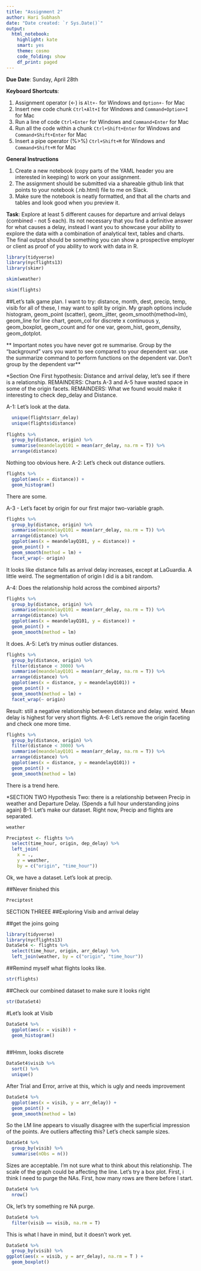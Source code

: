 ```yaml
---
title: "Assignment 2"
author: Hari Subhash
date: "Date created: `r Sys.Date()`"
output:
  html_notebook:
    highlight: kate
    smart: yes
    theme: cosmo
    code_folding: show
    df_print: paged
---
```

**Due Date**: Sunday, April 28th

**Keyboard Shortcuts**:

1. Assignment operator (<-) is `Alt+-` for Windows and `Option+-` for Mac
2. Insert new code chunk `Ctrl+Alt+I` for Windows and `Command+Option+I` for Mac
3. Run a line of code `Ctrl+Enter` for Windows and `Command+Enter` for Mac
4. Run all the code within a chunk `Ctrl+Shift+Enter` for Windows and `Command+Shift+Enter` for Mac
5. Insert a pipe operator (%>%) `Ctrl+Shift+M` for Windows and `Command+Shift+M` for Mac

**General Instructions**

1. Create a new notebook (copy parts of the YAML header you are interested in keeping) to work on your assignment.
2. The assignment should be submitted via a shareable github link that points to your notebook (.nb.html) file to me on Slack.
3. Make sure the notebook is neatly formatted, and that all the charts and tables and look good when you preview it.

**Task**: Explore at least 5 different causes for departure and arrival delays (combined - not 5 each). Its not necessary that you find a definitive answer for what causes a delay, instead I want you to showcase your ability to explore the data with a combination of analytical text, tables and charts. The final output should be something you can show a prospective employer or client as proof of you ability to work with data in R.


```r
library(tidyverse)
library(nycflights13)
library(skimr)

skim(weather)
```

```r
skim(flights)
```

##Let's talk game plan.
I want to try: distance, month, dest, precip, temp, visib
for all of these, I may want to split by origin.
My graph options include histogram, geom_point (scatter), geom_jitter, geom_smooth(method=lm), 
geom_line for line chart, geom_col for discrete x continuous y, geom_boxplot, geom_count and for one var, geom_hist, geom_density,
geom_dotplot.

** Important notes you have never got re summarise. Group by the "background" vars you want to see compared to your dependent var.**
  ** use the summarize command to perform functions on the dependent var. Don't group by the dependent var**

*Section One
First hypothesis: Distance and arrival delay, let's see if there is a relationship.
REMAINDERS: Charts A-3 and A-5 have wasted space in some of the origin facets.
REMAINDERS: What we found would make it interesting to check dep_delay and Distance.

A-1: Let's look at the data.

```r
  unique(flights$arr_delay)
  unique(flights$distance)
  
flights %>% 
  group_by(distance, origin) %>% 
  summarise(meandelayQ101 = mean(arr_delay, na.rm = T)) %>% 
  arrange(distance)
```
Nothing too obvious here.
A-2: Let's check out distance outliers. 
```r
flights %>% 
  ggplot(aes(x = distance)) +
  geom_histogram()
```

There are some.

A-3 - Let's facet by origin for our first major two-variable graph.
```r
flights %>% 
  group_by(distance, origin) %>% 
  summarise(meandelayQ101 = mean(arr_delay, na.rm = T)) %>% 
  arrange(distance) %>% 
  ggplot(aes(x = meandelayQ101, y = distance)) +
  geom_point() +
  geom_smooth(method = lm) +
  facet_wrap(~ origin)
```

It looks like distance falls as arrival delay increases, except at LaGuardia. A little weird.
The segmentation of origin I did is a bit random. 

A-4: Does the relationship hold across the combined airports?

```r
flights %>% 
  group_by(distance, origin) %>% 
  summarise(meandelayQ101 = mean(arr_delay, na.rm = T)) %>% 
  arrange(distance) %>% 
  ggplot(aes(x = meandelayQ101, y = distance)) +
  geom_point() +
  geom_smooth(method = lm)
```


It does. 
A-5: Let's try minus outlier distances. 

```r
flights %>% 
  group_by(distance, origin) %>% 
  filter(distance < 3000) %>% 
  summarise(meandelayQ101 = mean(arr_delay, na.rm = T)) %>% 
  arrange(distance) %>% 
  ggplot(aes(x = distance, y = meandelayQ101)) +
  geom_point() +
  geom_smooth(method = lm) +
  facet_wrap(~ origin)
```

Result: still a negative relationship between distance and delay. weird. Mean delay is highest for very short flights.
A-6: Let's remove the origin faceting and check one more time.
```r
flights %>% 
  group_by(distance, origin) %>% 
  filter(distance < 3000) %>% 
  summarise(meandelayQ101 = mean(arr_delay, na.rm = T)) %>% 
  arrange(distance) %>% 
  ggplot(aes(x = distance, y = meandelayQ101)) +
  geom_point() +
  geom_smooth(method = lm) 
```
 
There is a trend here.

*SECTION TWO
Hypothesis Two: there is a relationship between Precip in weather and Departure Delay.
(Spends a full hour understanding joins again)
B-1: Let's make our dataset. Right now, Precip and flights are separated.
```r
weather

```



```r
Preciptest <- flights %>%
  select(time_hour, origin, dep_delay) %>% 
  left_join(
    x = .,
    y = weather,
    by = c("origin", "time_hour"))
```
Ok, we have a dataset.
Let's look at precip.

##Never finished this
```r
Preciptest 
```



SECTION THREEE
##Exploring Visib and arrival delay

##get the joins going
```r
library(tidyverse)
library(nycflights13)
DataSet4 <- flights %>% 
  select(time_hour, origin, arr_delay) %>% 
  left_join(weather, by = c("origin", "time_hour"))

```
##Remind myself what flights looks like.

```r
str(flights)
```

##Check our combined dataset to make sure it looks right
```r
str(DataSet4)
```

#Let's look at Visib
```r
DataSet4 %>% 
  ggplot(aes(x = visib)) +
  geom_histogram()
  
```

##Hmm, looks discrete
```r
DataSet4$visib %>% 
  sort() %>% 
  unique()
```
After Trial and Error, arrive at this, which is ugly and needs improvement 

```r
DataSet4 %>% 
  ggplot(aes(x = visib, y = arr_delay)) +
  geom_point() +
  geom_smooth(method = lm)
```

So the LM line appears to visually disagree with the superficial impression of the points. 
Are outliers affecting this? Let's check sample sizes.

```r
DataSet4 %>% 
  group_by(visib) %>% 
  summarise(nObs = n())
```
Sizes are acceptable.
I'm not sure what to think about this relationship. The scale of the graph could be affecting the line. Let's try a box plot.
First, i think I need to purge the NAs.
First, how many rows are there before I start.
```r
DataSet4 %>% 
  nrow()

```
Ok, let's try something re NA purge.
```r
DataSet4 %>% 
  filter(visib == visib, na.rm = T)
```
  
  This is what I have in mind, but it doesn't work yet.
```r
 
DataSet4 %>% 
  group_by(visib) %>% 
ggplot(aes(x = visib, y = arr_delay), na.rm = T ) +
  geom_boxplot()
```
  
 



